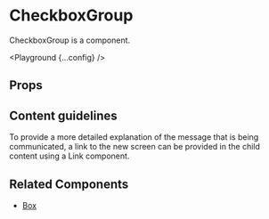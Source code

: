 
# CheckboxGroup

CheckboxGroup is a component.

<Playground {...config} />

## Props

<PropsTable propsConfig={config.props} />

## Content guidelines

To provide a more detailed explanation of the message that is being communicated, a link to the new screen can be provided in the child content using a Link component.

## Related Components

- [Box](/box)